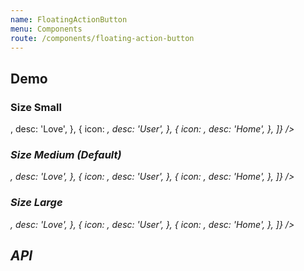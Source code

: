 ```yaml
---
name: FloatingActionButton
menu: Components
route: /components/floating-action-button
---
```




## Demo

### Size Small

<Playground>
  <FloatingActionButton
    size="small"
    actions={[
      {
        icon: <i className="fas fa-heart" />,
        desc: 'Love',
      },
      {
        icon: <i className="fas fa-user" />,
        desc: 'User',
      },
      {
        icon: <i className="fas fa-home" />,
        desc: 'Home',
      },
    ]}
  />
</Playground>

### Size Medium (Default)

<Playground>
  <FloatingActionButton
    size="medium"
    actions={[
      {
        icon: <i className="fas fa-heart" />,
        desc: 'Love',
      },
      {
        icon: <i className="fas fa-user" />,
        desc: 'User',
      },
      {
        icon: <i className="fas fa-home" />,
        desc: 'Home',
      },
    ]}
  />
</Playground>

### Size Large

<Playground>
  <FloatingActionButton
    size="large"
    actions={[
      {
        icon: <i className="fas fa-heart" />,
        desc: 'Love',
      },
      {
        icon: <i className="fas fa-user" />,
        desc: 'User',
      },
      {
        icon: <i className="fas fa-home" />,
        desc: 'Home',
      },
    ]}
  />
</Playground>

## API

<Props of={FloatingActionButton} />
